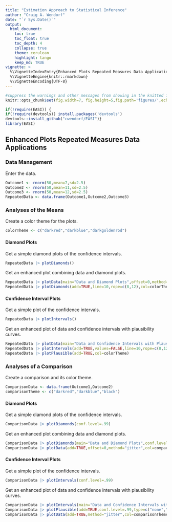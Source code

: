 ```yaml
---
title: "Estimation Approach to Statistical Inference"
author: "Craig A. Wendorf"
date: "`r Sys.Date()`"
output:
  html_document:
    toc: true
    toc_float: true
    toc_depth: 4
    collapse: true
    theme: cerulean
    highlight: tango
    keep_md: TRUE
vignette: >
  %\VignetteIndexEntry{Enhanced Plots Repeated Measures Data Applications}
  %\VignetteEngine{knitr::rmarkdown}
  %\VignetteEncoding{UTF-8}
---
```


```r
#suppress the warnings and other messages from showing in the knitted file.
knitr::opts_chunk$set(fig.width=7, fig.height=5,fig.path='figures/',echo=TRUE,warning=FALSE,message=FALSE)
```

```r
if(!require(EASI)) {
if(!require(devtools)) install.packages('devtools')
devtools::install_github("cwendorf/EASI")}
library(EASI)
```

## Enhanced Plots Repeated Measures Data Applications

### Data Management

Enter the data.
```r
Outcome1 <- rnorm(50,mean=7,sd=2.5)
Outcome2 <- rnorm(50,mean=11,sd=2.5)
Outcome3 <- rnorm(50,mean=12,sd=2.5)
RepeatedData <- data.frame(Outcome1,Outcome2,Outcome3)
```

### Analyses of the Means

Create a color theme for the plots.
```r
colorTheme <- c("darkred","darkblue","darkgoldenrod")
```

#### Diamond Plots

Get a simple diamond plots of the confidence intervals.
```r
RepeatedData |> plotDiamonds()
```

Get an enhanced plot combining data and diamond plots.
```r
RepeatedData |> plotData(main="Data and Diamond Plots",offset=0,method="jitter",col=colorTheme)
RepeatedData |> plotDiamonds(add=TRUE,line=10,rope=c(8,12),col=colorTheme)
```

#### Confidence Interval Plots

Get a simple plot of the confidence intervals.
```r
RepeatedData |> plotIntervals()
```

Get an enhanced plot of data and confidence intervals with plausibility curves.
```r
RepeatedData |> plotData(main="Data and Confidence Intervals with Plausibility Curves",offset=-.15,method="jitter",col=colorTheme)
RepeatedData |> plotIntervals(add=TRUE,values=FALSE,line=10,rope=c(8,12),col=colorTheme)
RepeatedData |> plotPlausible(add=TRUE,col=colorTheme)
```

### Analyses of a Comparison

Create a comparison and its color theme.
```r
ComparisonData <- data.frame(Outcome1,Outcome2)
comparisonTheme <- c("darkred","darkblue","black")
```

#### Diamond Plots

Get a simple diamond plots of the confidence intervals.
```r
ComparisonData |> plotDiamonds(conf.level=.99)
```

Get an enhanced plot combining data and diamond plots.
```r
ComparisonData |> plotDiamonds(main="Data and Diamond Plots",conf.level=.99,ylim=c(-5,25),rope=c(-2,2),col=comparisonTheme)
ComparisonData |> plotData(add=TRUE,offset=0,method="jitter",col=comparisonTheme)
```

#### Confidence Interval Plots

Get a simple plot of the confidence intervals.
```r
ComparisonData |> plotIntervals(conf.level=.99)
```

Get an enhanced plot of data and confidence intervals with plausibility curves.
```r
ComparisonData |> plotIntervals(main="Data and Confidence Intervals with Plausibility Curves",conf.level=.99,ylim=c(-5,25),values=FALSE,rope=c(-2,2),col=comparisonTheme)
ComparisonData |> plotPlausible(add=TRUE,conf.level=.99,type=c("none","none","right"),col=comparisonTheme)
ComparisonData |> plotData(add=TRUE,method="jitter",col=comparisonTheme)
```
